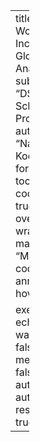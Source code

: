 ---
title: "Aid Worker Incidents: A Global Analysis"
subtitle: "DSAN 2025 Scholarship Project"
author: "Nandini Kodali"
format:
    html: 
        toc: true
        code-copy: true
        code-overflow: wrap
        mainfont: "Monospace"
        code-annotations: hover

execute:
    echo: true
    warning: false
    message: false
    freeze: auto
lightbox: auto
embed-resources: true
---